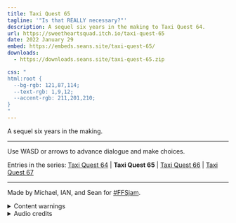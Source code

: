 ```yaml
---
title: Taxi Quest 65
tagline: '"Is that REALLY necessary?"'
description: A sequel six years in the making to Taxi Quest 64.
url: https://sweetheartsquad.itch.io/taxi-quest-65
date: 2022 January 29
embed: https://embeds.seans.site/taxi-quest-65/
downloads:
  - https://downloads.seans.site/taxi-quest-65.zip

css: "
html:root {
  --bg-rgb: 121,87,114;
  --text-rgb: 1,9,12;
  --accent-rgb: 211,201,210;
}
"
---
```


A sequel six years in the making.

---

Use WASD or arrows to advance dialogue and make choices.

Entries in the series: [Taxi Quest 64](/taxi-quest-64) | **Taxi Quest 65** | [Taxi Quest 66](/taxi-quest-66) | [Taxi Quest 67](/taxi-quest-67)

---

Made by Michael, IAN, and Sean for [#FFSjam](https://itch.io/jam/finally-finish-something-2022).

<details>
<summary>Content warnings</summary>
Discussion of death, loss, hunting, disaster.
</details>

<details>
<summary>Audio credits</summary>

- [Car sounds](https://freesound.org/s/332850/)
- [Wildlife noises](https://freesound.org/s/398600/)

</details>
